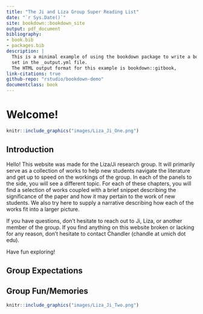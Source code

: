```yaml
--- 
title: "The Ji and Liza Group Super Reading List"
date: "`r Sys.Date()`"
site: bookdown::bookdown_site
output: pdf_document
bibliography:
- book.bib
- packages.bib
description: |
  This is a minimal example of using the bookdown package to write a book.
  set in the _output.yml file.
  The HTML output format for this example is bookdown::gitbook,
link-citations: true
github-repo: "rstudio/bookdown-demo"
documentclass: book
---
```


# Welcome! {-}

``` r
knitr::include_graphics("images/Liza_Ji_One.png")
```

## Introduction {-}

Hello! This website was made for the Liza/Ji research group. It will primarily serve as a collection of works to help new students navigate the literature and get up to speed on the workings of the group. In each of the panels to the side, you will see a different topic. For each of these chapters, you will find a selection of works coupled with a brief snippet describing the significance of the paper and how it may pertain to the work of new students. We also try here to supply a narrative describing how each of the works fit into a larger picture. 

If you have questions, don't hesitate to reach out to Ji, Liza, or another member of the group. If you find anything on this website broken or lacking for any reason, don't hesitate to contact Chandler (chandle at umich dot edu). 

Have fun exploring!

## Group Expectations {-}



## Group Fun/Memories {-}







``` r
knitr::include_graphics("images/Liza_Ji_Two.png")
```

